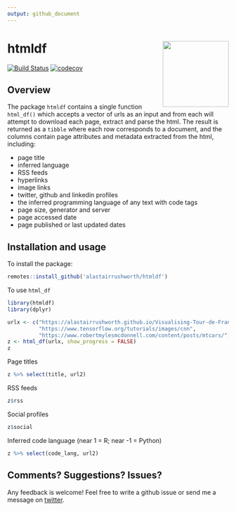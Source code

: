 ```yaml
---
output: github_document
---
```


# htmldf <img src="man/figures/hex.png" align="right" width="150" />

[![Build Status](https://travis-ci.org/alastairrushworth/htmldf.svg?branch=master)](https://travis-ci.org/alastairrushworth/htmldf)
[![codecov](https://codecov.io/gh/alastairrushworth/htmldf/branch/master/graph/badge.svg)](https://codecov.io/gh/alastairrushworth/htmldf)

Overview
---

The package `htmldf` contains a single function `html_df()` which accepts a vector of urls as an input and from each will attempt to download each page, extract and parse the html.  The result is returned as a `tibble` where each row corresponds to a document, and the columns contain page attributes and metadata extracted from the html, including:

+ page title
+ inferred language
+ RSS feeds
+ hyperlinks
+ image links
+ twitter, github and linkedin profiles
+ the inferred programming language of any text with code tags
+ page size, generator and server
+ page accessed date
+ page published or last updated dates


Installation and usage
---  

To install the package:

```r
remotes::install_github('alastairrushworth/htmldf')
```

To use `html_df`
```r
library(htmldf)
library(dplyr)

urlx <- c("https://alastairrushworth.github.io/Visualising-Tour-de-France-data-in-R/",
          "https://www.tensorflow.org/tutorials/images/cnn", 
          "https://www.robertmylesmcdonnell.com/content/posts/mtcars/")
z <- html_df(urlx, show_progress = FALSE)
z
```

Page titles
```r
z %>% select(title, url2)
```

RSS feeds
```r
z$rss
```

Social profiles
```r
z$social
```

Inferred code language (near 1 = R; near -1 = Python)
```r
z %>% select(code_lang, url2)
```


Comments? Suggestions? Issues?
---  

Any feedback is welcome! Feel free to write a github issue or send me a message on [twitter](https://twitter.com/rushworth_a).




